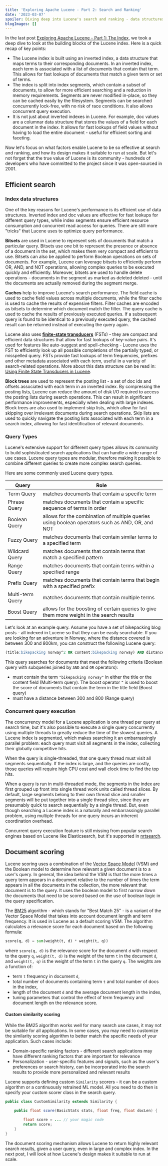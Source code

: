 ```yaml
---
title: 'Exploring Apache Lucene - Part 2: Search and Ranking'
date: '2023-03-07'
spoiler: Diving deep into Lucene's search and ranking - data structures, query types, concurrent searching and custom scoring.
blogImages: []
---
```


In the last post [Exploring Apache Lucene - Part 1: The Index](/tech-blog/exploring-apache-lucene-index/), we took a deep dive to look at the building blocks of the Lucene index. Here is a quick recap of key points:

- The Lucene index is built using an inverted index, a data structure that maps terms to their corresponding documents. In an inverted index, each term is associated with a list of documents that contain that term. This allows for fast lookups of documents that match a given term or set of terms.
- The index is split into index segments, which contain a subset of documents, to allow for more efficient searching and a reduction in memory requirements. Segments are never modified in-place, so they can be cached easily by the filesystem. Segments can be searched concurrently lock-free, with no risk of race conditions. It also allows concurrent query execution.
- It is not just about inverted indexes in Lucene. For example, doc values are a columnar data structure that stores the values of a field for each document in the index. It allows for fast lookups of field values without having to load the entire document - useful for efficient sorting and faceting.

Now let's focus on what factors enable Lucene to be so effective at search and ranking, and how its design makes it suitable to run at scale. But let's not forget that the true value of Lucene is its community - hundreds of developers who have committed to the project since it was open-sourced in 2001.

## Efficient search

### Index data structures

One of the key reasons for Lucene's performance is its efficient use of data structures. Inverted index and doc values are effective for fast lookups for different query types, while index segments ensure efficient resource consumption and concurrent read access for queries. There are still more "tricks" that Lucene uses to optimize query performance.

**Bitsets** are used in Lucene to represent sets of documents that match a particular query. Bitsets use one bit to represent the presence or absence of a document in the set, which makes them very compact and efficient to use. Bitsets can also be applied to perform Boolean operations on sets of documents. For example, Lucene can leverage bitsets to efficiently perform OR, AND, and NOT operations, allowing complex queries to be executed quickly and efficiently. Moreover, bitsets are used to handle delete operations - documents in the segment as marked as deleted deleted - until the documents are actually removed during the segment merge.

**Caches** help to improve Lucene's search performance. The field cache is used to cache field values across multiple documents, while the filter cache is used to cache the results of expensive filters. Filter caches are encoded as bitsets to determine which document match the filter. The query cache is used to cache the results of previously executed queries. If a subsequent query is found to be identical to a previously executed query, the cached result can be returned instead of executing the query again.

Lucene also uses **[finite-state transducers](https://en.wikipedia.org/wiki/Finite-state_transducer)** (FSTs) - they are compact and efficient data structures that allow for fast lookups of key-value pairs. It's used for features like auto-suggest and spell-checking - Lucene uses the FST to efficiently look up all possible completions of the partially typed, or misspelled query. FSTs provide fast lookups of term frequencies, prefixes and other metadata associated with each term, useful in a variety of search-related operations. More about this data structure can be read in: [Using Finite State Transducers in Lucene](https://blog.mikemccandless.com/2010/12/using-finite-state-transducers-in.html).

**Block trees** are used to represent the posting list - a set of doc ids and offsets associated with each term in an inverted index. By compressing the posting lists, Lucene can reduce the amount of disk I/O required to access the posting lists during search operations. This can result in significant performance improvements, especially when dealing with large indexes. Block trees are also used to implement skip lists, which allow for fast skipping over irrelevant documents during search operations. Skip lists are used to quickly navigate the posting lists associated with each term in a search index, allowing for fast identification of relevant documents.

### Query Types

Lucene's extensive support for different query types allows its community to build sophisticated search applications that can handle a wide range of use cases. Lucene query types are modular, therefore making it possible to combine different queries to create more complex search queries.

Here are some commonly used Lucene query types.

| Query            | Role                                                                                            |
| ---------------- | ----------------------------------------------------------------------------------------------- |
| Term Query       | matches documents that contain a specific term                                                  |
| Phrase Query     | matches documents that contain a specific sequence of terms in order                            |
| Boolean Query    | allows for the combination of multiple queries using boolean operators such as AND, OR, and NOT |
| Fuzzy Query      | matches documents that contain similar terms to a specified term                                |
| Wildcard Query   | matches documents that contain terms that match a specified pattern                             |
| Range Query      | matches documents that contain terms within a specified range                                   |
| Prefix Query     | matches documents that contain terms that begin with a specified prefix                         |
| Multi-term Query | matches documents that contain multiple terms                                                   |
| Boost Query      | allows for the boosting of certain queries to give them more weight in the search results       |

Let's look at an example query. Assume you have a set of bikepacking blog posts - all indexed in Lucene so that they can be easily searchable. If you are looking for an adventure in Norway, where the distance covered is between 300 and 800km, you can construct the following Lucene query:

```sql
(title:bikepacking norway^2 OR content:bikepacking norway) AND distance:[300 TO 800]

```

This query searches for documents that meet the following criteria (Boolean query with subqueries joined by `AND` and `OR` operators):

- must contain the term `"bikepacking norway"` in either the title or the content field (Multi-term query). The boost operator `^` is used to boost the score of documents that contain the term in the title field (Boost query)
- must have a distance between 300 and 800 (Range query)

### Concurrent query execution

The concurrency model for a Lucene application is one thread per query at search time, but it's also possible to execute a single query concurrently using multiple threads to greatly reduce the time of the slowest queries. A Lucene index is segmented, which makes searching it an embarrassingly parallel problem: each query must visit all segments in the index, collecting their globally competitive hits.

When the query is single-threaded, that one query thread must visit all segments sequentially. If the index is large, and the queries are costly, those queries will require high CPU cost and wall clock time to find the top hits.

When a query is run in multi-threaded mode, the segments in the index are first grouped up front into single thread work units called thread slices. By default, large segments belong to their own thread slice and smaller segments will be put together into a single thread slice, since they are presumably quick to search sequentially by a single thread. But, even though searching a Lucene index is a naturally and embarrassingly parallel problem, using multiple threads for one query incurs an inherent coordination overhead.

Concurrent query execution feature is still missing from popular search engines based on Lucene like Elasticsearch, but it's supported in [nrtsearch](https://github.com/Yelp/nrtsearch).

## Document scoring

Lucene scoring uses a combination of the [Vector Space Model](https://en.wikipedia.org/wiki/Vector_space_model) (VSM) and the Boolean model to determine how relevant a given document is to a user's query. In general, the idea behind the VSM is that the more times a query term appears in a document relative to the number of times the term appears in all the documents in the collection, the more relevant that document is to the query. It uses the boolean model to first narrow down the documents that need to be scored based on the use of boolean logic in the query specification.

The [BM25](https://en.wikipedia.org/wiki/Okapi_BM25) algorithm - which stands for "Best Match 25" - is a variant of the Vector Space Model that takes into account document length and term frequency. It is used in Lucene as a default scoring VSM. The algorithm calculates a relevance score for each document based on the following formula:

```python
score(q, d) = sum(weight(t, d) * weight(t, q))
```

where `score(q, d)` is the relevance score for the document `d` with respect to the query `q`, `weight(t, d)` is the weight of the term `t` in the document `d`, and `weight(t, q)` is the weight of the term `t` in the query `q`. The weights are a function of:

- term `t` frequency in document `d`,
- total number of documents containing term `t` and total number of docs in the index,
- length of the document `d` and the average document length in the index,
- tuning parameters that control the effect of term frequency and document length on the relevance score.

#### Custom similarity scoring

While the BM25 algorithm works well for many search use cases, it may not be suitable for all applications. In some cases, you may need to customize the similarity scoring algorithm to better match the specific needs of your application. Such cases include:

- Domain-specific ranking factors - different search applications may have different ranking factors that are important for relevance
- Personalization - user-specific features and signals, such as the user's preferences or search history, can be incorporated into the search results to provide more personalized and relevant results

Lucene supports defining custom `Similarity` scorers - it can be a custom algorithm or a continuously retrained ML model. All you need to do then is specify your custom scorer class in the search query.

```java
public class CustomSimilarity extends Similarity {

    public float score(BasicStats stats, float freq, float docLen) {

        float score = ... // your magic code
        return score;
    }
}
```

The document scoring mechanism allows Lucene to return highly relevant search results, given a user query, even in large and complex index. In the next post, I will look at how Lucene's design makes it suitable to run at scale.
